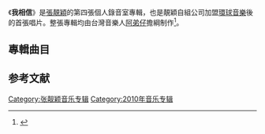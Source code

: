 {{Album infobox | 
|  Name        = 我相信
|  Type        = [[專輯|專輯]]
|  Artist      = [[張靚穎|張靚穎]]
|  Cover       = Janezbelieveinjane.jpg
|  Released    = 中國大陸：2010年2月2日  <br />   國際特別版（香港、台灣）：2010年4月9日   <br />   旗艦版：2010年9月30日
|  Recorded    = 
|  Genre       = [[華語流行音樂|華語流行音樂]]
|  Length      =
|  Label       = [[少城時代|少城時代]]/[[環球音樂|環球音樂]] 
|  Producer    = [[阿弟仔|阿弟仔]]
|  Last album  = [[張靚穎@音樂|張靚穎@音樂]]<br />（2009年）
|  This album  = '''我相信'''<br />（2010年）
|  Next album  = [[改變_(張靚穎專輯)|改變]]<br />（2011年）
|  Misc        = 
}}

《'''我相信'''》是[[張靚穎|張靚穎]]的第四張個人錄音室專輯，也是靚穎自組公司加盟[[環球音樂|環球音樂]]後的首張唱片。整張專輯均由台灣音樂人[[阿弟仔|阿弟仔]]擔綱制作<ref>{{Cite web |url=http://ent.sina.com.cn/y/2010-01-13/10252842551.shtml |title=张靓颖新碟制作人现身 阿弟仔再成天后推手 |access-date=2014-04-01 |archive-date=2020-10-23 |archive-url=https://web.archive.org/web/20201023045122/http://ent.sina.com.cn/y/2010-01-13/10252842551.shtml |dead-url=no }}</ref>。

== 專輯曲目==
{{Tracklist
| all_producer = [[阿弟仔|阿弟仔]] <small>（以下註明例外曲目）</small>
| headline = disc1

| title1 = Intro
| lyrics1 = 
| music1 = [[阿弟仔|阿弟仔]]<br />[[剃刀蔣|剃刀蔣]]
| arranger1 = 剃刀蒋

| title2 = 熱
| lyrics2 = [[陳宏宇_(作詞人)|陳宏宇]]
| music2 = Michael Jay<br />Jennifer Merle Karr<br />Johnny Mosegaard Pedersen
| arranger2 = [[蔡庭貴|蔡庭貴]]

| title3 = 我相信
| lyrics3 = 張靚穎
| music3 = 阿弟仔
| arranger3 = 廖偉傑

| title4 = 勇敢愛
| longnote4 = 國際特別版及旗艦版收录
| lyrics4 = 蕭人鳳<br />馬嵩惟
| music4 = 蕭人鳳
| arranger4 = {{link-yue|Martin Tang|鄧志明}}

| title5 = 就這樣好了  
| lyrics5 = 高見<br />[[黃偉文|黃偉文]]
| music5 = 楊陽
| arranger5 = 林於賢

| title6 = I Do
| lyrics6 = [[張靚穎|張靚穎]]
| music6 = Pete Barringer<br />Fran Balke<br />Greig Watts
| arranger6 = 呂紹淳

| title7 = 如果這就是愛情 
| lyrics7 = [[阿弟仔|阿弟仔]]
| music7 = [[阿弟仔|阿弟仔]]
| arranger7 = 廖偉傑

| title8 = 快活 
| lyrics8 = [[阿弟仔|阿弟仔]]
| music8 = [[阿弟仔|阿弟仔]]
| arranger8 = 梯依恩

| title9 = 辦不到
| note9 = feat. [[大嘴巴|大嘴巴]]
| lyrics9 = 阿弟仔<br />[[MC40|薛仕凌]]
| music9 = 阿弟仔
| arranger9 = 梯依恩

| title10 = 低High
| lyrics10 =  
| music10 = 阿弟仔<br />剃刀蔣
| arranger10 = 剃刀蔣
}}

{{Tracklist
| headline = disc2

| title1 = I Don't Wanna Pray 
| lyrics1 = 馬嵩惟<br />黃夢婷
| music1 = 鄭勝元<br />黃夢婷
| arranger1 = 廖偉傑
| producer1 = 阿弟仔<br />廖偉傑

| title2 = 我們都辜負了愛 
| lyrics2 = [[林夕|林夕]]
| music2 = {{link-en|Chesney Hawkes}}<br />Keely Hawkes<br />Julie Steinke 
| arranger2 = 廖偉傑

| title3 = 需要你 
| lyrics3 = 阿弟仔
| music3 = 阿弟仔
| arranger3 = Martin Tang

| title4 = 木蘭星
| longnote4 = 電影《[[花木蘭_(2009年電影)|花木蘭]]》插曲
| lyrics4 = [[易家揚|易家揚]] 
| music4 = [[李偉菘|李偉菘]]
| arranger4 = Martin Tang
| producer4 = 李偉菘

| title5 = 朝思暮想
| longnote5 = 電影《熊貓大俠》主題曲 
| lyrics5 = [[陳少琪|陳少琪]]
| music5 = 吳夢奇
| arranger5 = 吳夢奇
| producer5 = 吳夢奇

| title6 = 印象西湖雨
| longnote6 = 國際特別版及旗艦版收录
| lyrics6 = 王潮歌
| music6 = [[喜多郎|喜多郎]]
| arranger6 = 喜多郎<br />{{link-en|Randy Miller|Randy Miller (composer)}}
| producer6 = 喜多郎

| title7 = 這麼近那麼遠
| longnote7 = 電影《80後》主題曲，旗艦版收录  
| lyrics7 = 彭青
| music7 = 彭青
| arranger7 = {{link-yue|Terence Teo|張瑞成}}
| producer7 = 張靚穎

| title8 = 來不及流淚的人
| longnote8 = 電影《嘻遊記》主題曲，旗艦版收录 
| lyrics8 = [[姚謙|姚謙]]
| music8 = 吳夢奇
| arranger8 = 陳夔<br />吳夢奇
| producer8 = 吳夢奇

| title9 = 旗開得勝
| longnote9 = 獨唱版，旗艦版收录<br />《[[旗帜飘扬|Wavin'Flag]]》中文版
| lyrics9 = 李焯雄
| music9 = {{link-en|K.Warsame|K'naan}}<br />[[布鲁诺·马尔斯|B.Mars]]<br />{{link-en|P.Lawrence|Philip Lawrence (songwriter)}}<br />J.Daval
| arranger9 = 全相彥
| producer9 = 全相彥
}}

==参考文献==
{{reflist}}

{{张靓颖}}
[[Category:张靓颖音乐专辑|Category:张靓颖音乐专辑]]
[[Category:2010年音乐专辑|Category:2010年音乐专辑]]